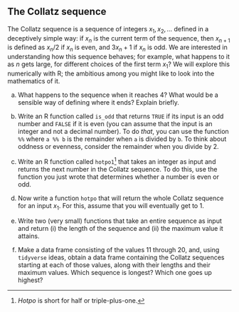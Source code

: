 ##  The Collatz sequence


 The Collatz sequence is a sequence of integers $x_1, x_2,
\ldots$ defined in a
deceptively simple way: if $x_n$ is the current term of the sequence,
then $x_{n+1}$ is defined as $x_n/2$ if $x_n$ is even, and $3x_n+1$ if
$x_n$ is odd.
We are interested in understanding how this sequence
behaves; for example, what happens to it as $n$ gets large, for
different choices of the first term $x_1$? We will explore this
numerically with R; the ambitious among you might like to look into
the mathematics of it.



(a) What happens to the sequence when it reaches 4? What would be
a sensible way of defining where it ends? Explain briefly.


(b) Write an R function called `is_odd` that returns
`TRUE` if its input is an odd number and `FALSE` if it
is even (you can assume that the input is an integer and not a
decimal number). To do *that*, you can use the function `%%` where 
`a %% b` is the remainder when `a` is divided by
`b`. To think about oddness or evenness, consider the
remainder when you divide by 2.


(c) Write an R function called
`hotpo1`^[*Hotpo* is short for half or triple-plus-one.] 
that takes an
integer as input and returns the next number in the Collatz
sequence. To do this, use the function you just wrote that
determines whether a number is even or odd.


(d) Now write a function `hotpo` that will return the whole
Collatz sequence for an input $x_1$. For this, assume that you will
eventually get to 1.


(e) Write two (very small) functions that take an entire sequence
as input and return (i) the length of the sequence and (ii) the
maximum value it attains.


(f) Make a data frame consisting of the values 11 through 20, and,
using `tidyverse` ideas, obtain a data frame containing the
Collatz sequences starting at each of those values, along with their
lengths and their maximum values. Which sequence is longest? Which
one goes up highest?


